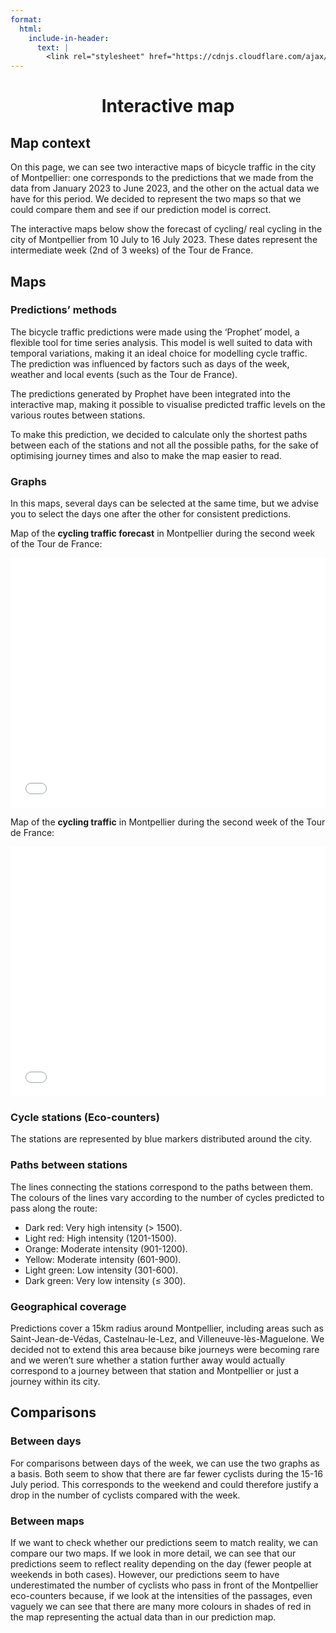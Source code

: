 ```yaml
---
format:
  html:
    include-in-header:
      text: |
        <link rel="stylesheet" href="https://cdnjs.cloudflare.com/ajax/libs/font-awesome/6.5.1/css/all.min.css">
---
```


<div style="text-align: center;">
<h1>Interactive map <i class="fas fa-map"></i></h1>
</div>

## Map context

<p class = "text"> On this page, we can see two interactive maps of bicycle traffic in the city of Montpellier: one corresponds to the predictions that we made from the data from January 2023 to June 2023, and the other on the actual data we have for this period. We decided to represent the two maps so that we could compare them and see if our prediction model is correct. </p </p>

<p class = "text"> The interactive maps below show the forecast of cycling/ real cycling in the city of Montpellier from 10 July to 16 July 2023. These dates represent the intermediate week (2nd of 3 weeks) of the Tour de France.</p>

## Maps

### Predictions' methods

<p class = "text"> The bicycle traffic predictions were made using the ‘Prophet’ model, a flexible tool for time series analysis. This model is well suited to data with temporal variations, making it an ideal choice for modelling cycle traffic. The prediction was influenced by factors such as days of the week, weather and local events (such as the Tour de France).</p>

<p class = "text"> The predictions generated by Prophet have been integrated into the interactive map, making it possible to visualise predicted traffic levels on the various routes between stations.</p>

<p class = "text"> To make this prediction, we decided to calculate only the shortest paths between each of the stations and not all the possible paths, for the sake of optimising journey times and also to make the map easier to read. </p>

### Graphs

<p class = "text"> In this maps, several days can be selected at the same time, but we advise you to select the days one after the other for consistent predictions. </p>

<p class = "text"> Map of the **cycling traffic forecast** in Montpellier during the second week of the Tour de France: </p>

<iframe src="/images/bike_traffic_prediction_map.html" width="100%" height="400px" frameborder="0"></iframe>

<p class = "text"> Map of the **cycling traffic** in Montpellier during the second week of the Tour de France: </p>

<iframe src="/images/real_data_map.html" width="100%" height="400px" frameborder="0"></iframe>

### Cycle stations (Eco-counters)

<p class = "text"> The stations are represented by blue markers distributed around the city. </p>

### Paths between stations

<p class = "text">The lines connecting the stations correspond to the paths between them. The colours of the lines vary according to the number of cycles predicted to pass along the route: </p>

<ul class = "text"> 
    <li> Dark red: Very high intensity (> 1500). </li>
    <li> Light red: High intensity (1201-1500). </li>
    <li> Orange: Moderate intensity (901-1200). </li>
    <li> Yellow: Moderate intensity (601-900). </li>
    <li> Light green: Low intensity (301-600). </li>
    <li> Dark green: Very low intensity (≤ 300). </li>
</ul>

### Geographical coverage

<p class = "text"> Predictions cover a 15km radius around Montpellier, including areas such as Saint-Jean-de-Védas, Castelnau-le-Lez, and Villeneuve-lès-Maguelone. We decided not to extend this area because bike journeys were becoming rare and we weren't sure whether a station further away would actually correspond to a journey between that station and Montpellier or just a journey within its city. </p>

## Comparisons

### Between days 

<p class = "text"> For comparisons between days of the week, we can use the two graphs as a basis. Both seem to show that there are far fewer cyclists during the 15-16 July period. This corresponds to the weekend and could therefore justify a drop in the number of cyclists compared with the week. </p>

### Between maps

<p class = "text"> If we want to check whether our predictions seem to match reality, we can compare our two maps. If we look in more detail, we can see that our predictions seem to reflect reality depending on the day (fewer people at weekends in both cases). However, our predictions seem to have underestimated the number of cyclists who pass in front of the Montpellier eco-counters because, if we look at the intensities of the passages, even vaguely we can see that there are many more colours in shades of red in the map representing the actual data than in our prediction map. </p>
